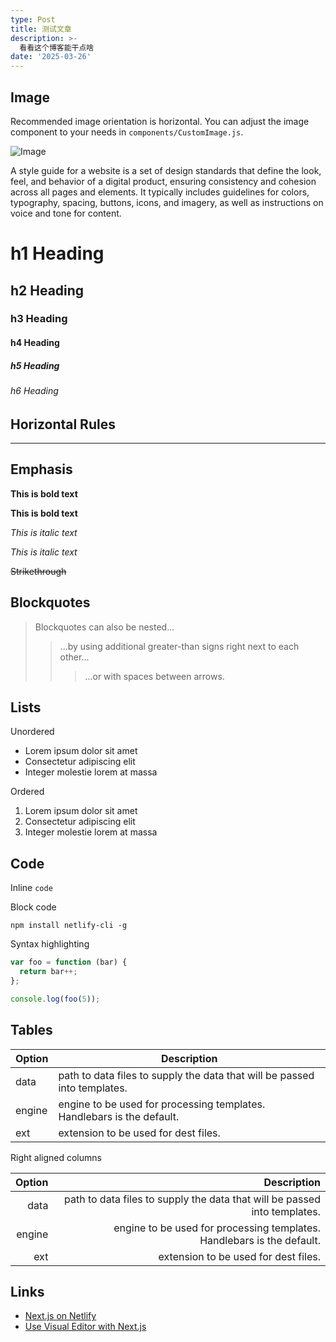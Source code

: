 ```yaml
---
type: Post
title: 测试文章
description: >-
  看看这个博客能干点啥
date: '2025-03-26'
---
```

## Image

Recommended image orientation is horizontal. You can adjust the image component to your needs in `components/CustomImage.js`.

![Image](/images/2025-03-10-博客配图.png)

A style guide for a website is a set of design standards that define the look, feel, and behavior of a digital product, ensuring consistency and cohesion across all pages and elements. It typically includes guidelines for colors, typography, spacing, buttons, icons, and imagery, as well as instructions on voice and tone for content.

# h1 Heading

## h2 Heading

### h3 Heading

#### h4 Heading

##### h5 Heading

###### h6 Heading

## Horizontal Rules

***

## Emphasis

**This is bold text**

**This is bold text**

*This is italic text*

*This is italic text*

~~Strikethrough~~

## Blockquotes

> Blockquotes can also be nested...
> 
> > ...by using additional greater-than signs right next to each other...
> > 
> > > ...or with spaces between arrows.

## Lists

Unordered

* Lorem ipsum dolor sit amet
* Consectetur adipiscing elit
* Integer molestie lorem at massa

Ordered

1. Lorem ipsum dolor sit amet
2. Consectetur adipiscing elit
3. Integer molestie lorem at massa

## Code

Inline `code`

Block code

```
npm install netlify-cli -g
```

Syntax highlighting

```js
var foo = function (bar) {
  return bar++;
};

console.log(foo(5));
```

## Tables

| Option | Description                                                               |
| ------ | ------------------------------------------------------------------------- |
| data   | path to data files to supply the data that will be passed into templates. |
| engine | engine to be used for processing templates. Handlebars is the default.    |
| ext    | extension to be used for dest files.                                      |

Right aligned columns

| Option |                                                               Description |
| -----: | ------------------------------------------------------------------------: |
|   data | path to data files to supply the data that will be passed into templates. |
| engine |    engine to be used for processing templates. Handlebars is the default. |
|    ext |                                      extension to be used for dest files. |

## Links

* [Next.js on Netlify](https://docs.netlify.com/frameworks/next-js/overview/)
* [Use Visual Editor with Next.js](https://docs.netlify.com/visual-editor/frameworks/next/)

